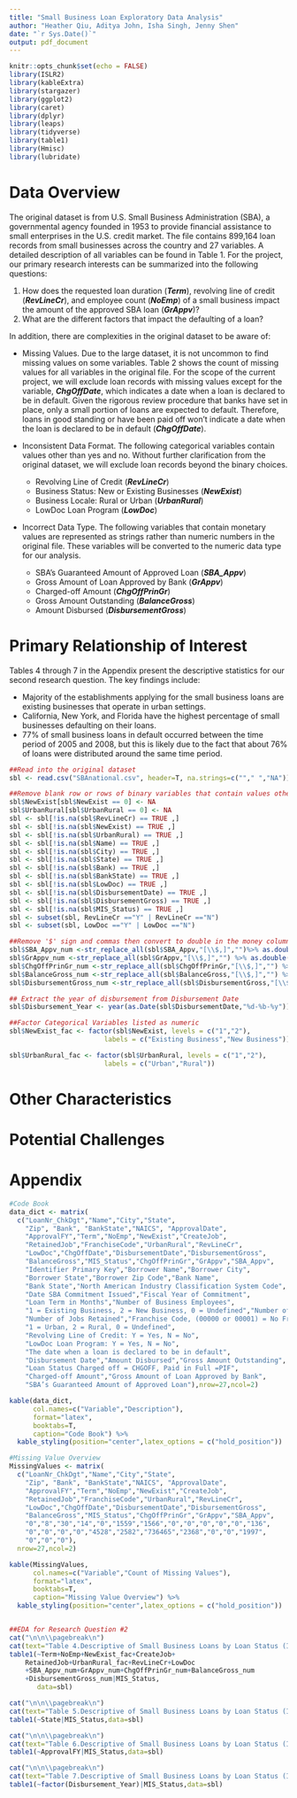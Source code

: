 ```yaml
---
title: "Small Business Loan Exploratory Data Analysis"
author: "Heather Qiu, Aditya John, Isha Singh, Jenny Shen"
date: "`r Sys.Date()`"
output: pdf_document
---
```


```r
knitr::opts_chunk$set(echo = FALSE)
library(ISLR2)
library(kableExtra)
library(stargazer)
library(ggplot2)
library(caret)
library(dplyr)
library(leaps)
library(tidyverse)
library(table1)
library(Hmisc)
library(lubridate)
```

# __Data Overview__
The original dataset is from U.S. Small Business Administration (SBA), a governmental agency founded in 1953 to provide financial assistance to small enterprises in the U.S. credit market. The file contains 899,164 loan records from small businesses across the country and 27 variables. A detailed description of all variables can be found in Table 1. For the project, our primary research interests can be summarized into the following questions:

1. How does the requested loan duration (***Term***), revolving line of credit (***RevLineCr***), and employee count (***NoEmp***) of a small business impact the amount of the approved SBA loan (***GrAppv***)?
2. What are the different factors that impact the defaulting of a loan?

In addition, there are complexities in the original dataset to be aware of:

* Missing Values. Due to the large dataset, it is not uncommon to find missing values on some variables. Table 2 shows the count of missing values for all variables in the original file. For the scope of the current project, we will exclude loan records with missing values except for the variable, ***ChgOffDate***, which indicates a date when a loan is declared to be in default. Given the rigorous review procedure that banks have set in place, only a small portion of loans are expected to default. Therefore, loans in good standing or have been paid off won't indicate a date when the loan is declared to be in default (***ChgOffDate***).

* Inconsistent Data Format. The following categorical variables contain values other than yes and no. Without further clarification from the original dataset, we will exclude loan records beyond the binary choices. 
  + Revolving Line of Credit (***RevLineCr***)
  + Business Status: New or Existing Businesses (***NewExist***)
  + Business Locale: Rural or Urban (***UrbanRural***)
  + LowDoc Loan Program (***LowDoc***)

* Incorrect Data Type. The following variables that contain monetary values are represented as strings rather than numeric numbers in the original file. These variables will be converted to the numeric data type for our analysis. 
  + SBA’s Guaranteed Amount of Approved Loan (***SBA_Appv***)
  + Gross Amount of Loan Approved by Bank (***GrAppv***)
  + Charged-off Amount (***ChgOffPrinGr***)
  + Gross Amount Outstanding (***BalanceGross***)
  + Amount Disbursed (***DisbursementGross***)
  

# __Primary Relationship of Interest__ 
Tables 4 through 7 in the Appendix present the descriptive statistics for our second research question. The key findings include:

* Majority of the establishments applying for the small business loans are existing businesses that operate in urban settings. 
* California, New York, and Florida have the highest percentage of small businesses defaulting on their loans. 
* 77% of small business loans in default occurred between the time period of 2005 and 2008, but this is likely due to the fact that about 76% of loans were distributed around the same time period. 

```r
##Read into the original dataset
sbl <- read.csv("SBAnational.csv", header=T, na.strings=c(""," ","NA"))

##Remove blank row or rows of binary variables that contain values other than yes and no
sbl$NewExist[sbl$NewExist == 0] <- NA
sbl$UrbanRural[sbl$UrbanRural == 0] <- NA
sbl <- sbl[!is.na(sbl$RevLineCr) == TRUE ,]
sbl <- sbl[!is.na(sbl$NewExist) == TRUE ,]
sbl <- sbl[!is.na(sbl$UrbanRural) == TRUE ,]
sbl <- sbl[!is.na(sbl$Name) == TRUE ,]
sbl <- sbl[!is.na(sbl$City) == TRUE ,]
sbl <- sbl[!is.na(sbl$State) == TRUE ,]
sbl <- sbl[!is.na(sbl$Bank) == TRUE ,]
sbl <- sbl[!is.na(sbl$BankState) == TRUE ,]
sbl <- sbl[!is.na(sbl$LowDoc) == TRUE ,]
sbl <- sbl[!is.na(sbl$DisbursementDate) == TRUE ,]
sbl <- sbl[!is.na(sbl$DisbursementGross) == TRUE ,]
sbl <- sbl[!is.na(sbl$MIS_Status) == TRUE ,]
sbl <- subset(sbl, RevLineCr =="Y" | RevLineCr =="N")
sbl <- subset(sbl, LowDoc =="Y" | LowDoc =="N")

##Remove '$' sign and commas then convert to double in the money columns and store the values in new columns
sbl$SBA_Appv_num <-str_replace_all(sbl$SBA_Appv,"[\\$,]","")%>% as.double()
sbl$GrAppv_num <-str_replace_all(sbl$GrAppv,"[\\$,]","") %>% as.double()
sbl$ChgOffPrinGr_num <-str_replace_all(sbl$ChgOffPrinGr,"[\\$,]","") %>% as.double()
sbl$BalanceGross_num <-str_replace_all(sbl$BalanceGross,"[\\$,]","") %>% as.double()
sbl$DisbursementGross_num <-str_replace_all(sbl$DisbursementGross,"[\\$,]","") %>% as.double()

## Extract the year of disbursement from Disbursement Date
sbl$Disbursement_Year <- year(as.Date(sbl$DisbursementDate,"%d-%b-%y"))

##Factor Categorical Variables listed as numeric
sbl$NewExist_fac <- factor(sbl$NewExist, levels = c("1","2"), 
                        labels = c("Existing Business","New Business"))

sbl$UrbanRural_fac <- factor(sbl$UrbanRural, levels = c("1","2"), 
                        labels = c("Urban","Rural"))
```



# __Other Characteristics__


# __Potential Challenges__


\pagebreak

# __Appendix__

```r

#Code Book
data_dict <- matrix(
  c("LoanNr_ChkDgt","Name","City","State",
    "Zip", "Bank", "BankState","NAICS", "ApprovalDate",
    "ApprovalFY","Term","NoEmp","NewExist","CreateJob",
    "RetainedJob","FranchiseCode","UrbanRural","RevLineCr",
    "LowDoc","ChgOffDate","DisbursementDate","DisbursementGross",
    "BalanceGross","MIS_Status","ChgOffPrinGr","GrAppv","SBA_Appv",
    "Identifier Primary Key","Borrower Name","Borrower City",
    "Borrower State","Borrower Zip Code","Bank Name",
    "Bank State","North American Industry Classification System Code",
    "Date SBA Commitment Issued","Fiscal Year of Commitment",
    "Loan Term in Months","Number of Business Employees",
    "1 = Existing Business, 2 = New Business, 0 = Undefined","Number of Jobs Created",
    "Number of Jobs Retained","Franchise Code, (00000 or 00001) = No Franchise",
    "1 = Urban, 2 = Rural, 0 = Undefined",
    "Revolving Line of Credit: Y = Yes, N = No",
    "LowDoc Loan Program: Y = Yes, N = No",
    "The date when a loan is declared to be in default",
    "Disbursement Date","Amount Disbursed","Gross Amount Outstanding",
    "Loan Status Charged off = CHGOFF, Paid in Full =PIF",
    "Charged-off Amount","Gross Amount of Loan Approved by Bank",
    "SBA’s Guaranteed Amount of Approved Loan"),nrow=27,ncol=2)

kable(data_dict,
      col.names=c("Variable","Description"),
      format="latex",
      booktabs=T,
      caption="Code Book") %>% 
  kable_styling(position="center",latex_options = c("hold_position"))

#Missing Value Overview
MissingValues <- matrix(
  c("LoanNr_ChkDgt","Name","City","State",
    "Zip", "Bank", "BankState","NAICS", "ApprovalDate",
    "ApprovalFY","Term","NoEmp","NewExist","CreateJob",
    "RetainedJob","FranchiseCode","UrbanRural","RevLineCr",
    "LowDoc","ChgOffDate","DisbursementDate","DisbursementGross",
    "BalanceGross","MIS_Status","ChgOffPrinGr","GrAppv","SBA_Appv",
    "0","8","30","14","0","1559","1566","0","0","0","0","0","136",
    "0","0","0","0","4528","2582","736465","2368","0","0","1997",
    "0","0","0"),
  nrow=27,ncol=2)

kable(MissingValues,
      col.names=c("Variable","Count of Missing Values"),
      format="latex",
      booktabs=T,
      caption="Missing Value Overview") %>% 
  kable_styling(position="center",latex_options = c("hold_position"))


##EDA for Research Question #2
cat("\n\n\\pagebreak\n")
cat(text="Table 4.Descriptive of Small Business Loans by Loan Status (I)")
table1(~Term+NoEmp+NewExist_fac+CreateJob+
    RetainedJob+UrbanRural_fac+RevLineCr+LowDoc
    +SBA_Appv_num+GrAppv_num+ChgOffPrinGr_num+BalanceGross_num
    +DisbursementGross_num|MIS_Status,
       data=sbl)

cat("\n\n\\pagebreak\n")
cat(text="Table 5.Descriptive of Small Business Loans by Loan Status (II)")
table1(~State|MIS_Status,data=sbl)

cat("\n\n\\pagebreak\n")
cat(text="Table 6.Descriptive of Small Business Loans by Loan Status (III)")
table1(~ApprovalFY|MIS_Status,data=sbl)

cat("\n\n\\pagebreak\n")
cat(text="Table 7.Descriptive of Small Business Loans by Loan Status (IV)")
table1(~factor(Disbursement_Year)|MIS_Status,data=sbl)
```
